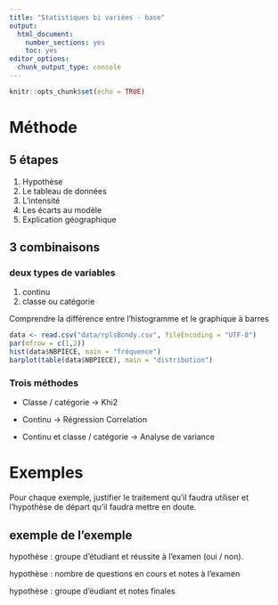 ```yaml
---
title: "Statistiques bi variées - base"
output:
  html_document:
    number_sections: yes
    toc: yes
editor_options:
  chunk_output_type: console
---
```


```r
knitr::opts_chunk$set(echo = TRUE)
```

# Méthode

## 5 étapes

1. Hypothèse
2. Le tableau de données
3. L'intensité
4. Les écarts au modèle
5. Explication géographique

## 3 combinaisons

### deux types de variables

1. continu
2. classe ou catégorie

Comprendre la différence entre l'histogramme et le graphique à barres

```r
data <- read.csv("data/rplsBondy.csv", fileEncoding = "UTF-8")
par(mfrow = c(1,2))
hist(data$NBPIECE, main = "fréquence")
barplot(table(data$NBPIECE), main = "distribution")
```




### Trois méthodes

- Classe / catégorie -> Khi2

- Continu -> Régression Correlation

- Continu et classe / catégorie -> Analyse de variance


# Exemples

Pour chaque exemple, justifier le traitement qu'il faudra utiliser et l'hypothèse
de départ qu'il faudra mettre en doute.

## exemple de l'exemple

hypothèse : groupe d'étudiant et réussite à l'examen (oui / non). 

hypothèse : nombre de questions en cours et notes à l'examen

hypothèse : groupe d'éudiant et notes finales





